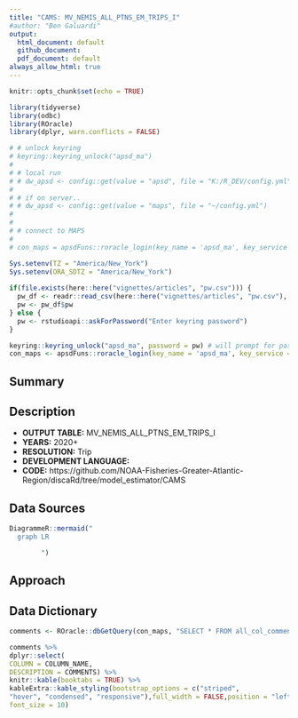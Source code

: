```yaml
---
title: "CAMS: MV_NEMIS_ALL_PTNS_EM_TRIPS_I"
#author: "Ben Galuardi"
output:
  html_document: default
  github_document:
  pdf_document: default
always_allow_html: true
---
```


```r
knitr::opts_chunk$set(echo = TRUE)

library(tidyverse)
library(odbc)
library(ROracle)
library(dplyr, warn.conflicts = FALSE)

# # unlock keyring
# keyring::keyring_unlock("apsd_ma")
# 
# # local run
# # dw_apsd <- config::get(value = "apsd", file = "K:/R_DEV/config.yml")
# 
# # if on server..
# # dw_apsd <- config::get(value = "maps", file = "~/config.yml")
# 
# 
# # connect to MAPS
# 
# con_maps = apsdFuns::roracle_login(key_name = 'apsd_ma', key_service = 'maps')


```

```r
Sys.setenv(TZ = "America/New_York")
Sys.setenv(ORA_SDTZ = "America/New_York")
  
if(file.exists(here::here("vignettes/articles", "pw.csv"))) {
  pw_df <- readr::read_csv(here::here("vignettes/articles", "pw.csv"), col_types = "c")
  pw <- pw_df$pw
} else {
  pw <- rstudioapi::askForPassword("Enter keyring password")
}

keyring::keyring_unlock("apsd_ma", password = pw) # will prompt for password
con_maps <- apsdFuns::roracle_login(key_name = 'apsd_ma', key_service = 'maps')
```

## Summary



## Description

- **OUTPUT TABLE:** MV_NEMIS_ALL_PTNS_EM_TRIPS_I
- **YEARS:** 2020+
- **RESOLUTION:** Trip
- **DEVELOPMENT LANGUAGE:** 
- **CODE:** https://github.com/NOAA-Fisheries-Greater-Atlantic-Region/discaRd/tree/model_estimator/CAMS


## Data Sources


```r
DiagrammeR::mermaid("
  graph LR

        ")
```

## Approach



## Data Dictionary

```r
comments <- ROracle::dbGetQuery(con_maps, "SELECT * FROM all_col_comments WHERE owner = 'MAPS' AND table_name = 'MV_NEMIS_ALL_PTNS_EM_TRIPS_I'")

comments %>%
dplyr::select(
COLUMN = COLUMN_NAME,
DESCRIPTION = COMMENTS) %>%
knitr::kable(booktabs = TRUE) %>%
kableExtra::kable_styling(bootstrap_options = c("striped", 
"hover", "condensed", "responsive"),full_width = FALSE,position = "left", fixed_thead = TRUE,
font_size = 10)
```


